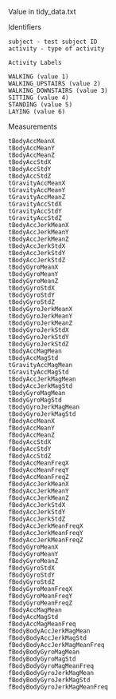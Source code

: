 Value in tidy_data.txt

Identifiers

    subject - test subject ID
    activity - type of activity
    
    Activity Labels

    WALKING (value 1)
    WALKING_UPSTAIRS (value 2)
    WALKING_DOWNSTAIRS (value 3)
    SITTING (value 4)
    STANDING (value 5)
    LAYING (value 6)

Measurements

    tBodyAccMeanX
    tBodyAccMeanY
    tBodyAccMeanZ
    tBodyAccStdX
    tBodyAccStdY
    tBodyAccStdZ
    tGravityAccMeanX
    tGravityAccMeanY
    tGravityAccMeanZ
    tGravityAccStdX
    tGravityAccStdY
    tGravityAccStdZ
    tBodyAccJerkMeanX
    tBodyAccJerkMeanY
    tBodyAccJerkMeanZ
    tBodyAccJerkStdX
    tBodyAccJerkStdY
    tBodyAccJerkStdZ
    tBodyGyroMeanX
    tBodyGyroMeanY
    tBodyGyroMeanZ
    tBodyGyroStdX
    tBodyGyroStdY
    tBodyGyroStdZ
    tBodyGyroJerkMeanX
    tBodyGyroJerkMeanY
    tBodyGyroJerkMeanZ
    tBodyGyroJerkStdX
    tBodyGyroJerkStdY
    tBodyGyroJerkStdZ
    tBodyAccMagMean
    tBodyAccMagStd
    tGravityAccMagMean
    tGravityAccMagStd
    tBodyAccJerkMagMean
    tBodyAccJerkMagStd
    tBodyGyroMagMean
    tBodyGyroMagStd
    tBodyGyroJerkMagMean
    tBodyGyroJerkMagStd
    fBodyAccMeanX
    fBodyAccMeanY
    fBodyAccMeanZ
    fBodyAccStdX
    fBodyAccStdY
    fBodyAccStdZ
    fBodyAccMeanFreqX
    fBodyAccMeanFreqY
    fBodyAccMeanFreqZ
    fBodyAccJerkMeanX
    fBodyAccJerkMeanY
    fBodyAccJerkMeanZ
    fBodyAccJerkStdX
    fBodyAccJerkStdY
    fBodyAccJerkStdZ
    fBodyAccJerkMeanFreqX
    fBodyAccJerkMeanFreqY
    fBodyAccJerkMeanFreqZ
    fBodyGyroMeanX
    fBodyGyroMeanY
    fBodyGyroMeanZ
    fBodyGyroStdX
    fBodyGyroStdY
    fBodyGyroStdZ
    fBodyGyroMeanFreqX
    fBodyGyroMeanFreqY
    fBodyGyroMeanFreqZ
    fBodyAccMagMean
    fBodyAccMagStd
    fBodyAccMagMeanFreq
    fBodyBodyAccJerkMagMean
    fBodyBodyAccJerkMagStd
    fBodyBodyAccJerkMagMeanFreq
    fBodyBodyGyroMagMean
    fBodyBodyGyroMagStd
    fBodyBodyGyroMagMeanFreq
    fBodyBodyGyroJerkMagMean
    fBodyBodyGyroJerkMagStd
    fBodyBodyGyroJerkMagMeanFreq
